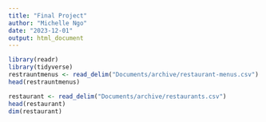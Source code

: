 ```yaml
---
title: "Final Project"
author: "Michelle Ngo"
date: "2023-12-01"
output: html_document
---
```

```r
library(readr)
library(tidyverse)
restrauntmenus <- read_delim("Documents/archive/restaurant-menus.csv")
head(restrauntmenus)

restaurant <- read_delim("Documents/archive/restaurants.csv")
head(restaurant)
dim(restaurant)
```

